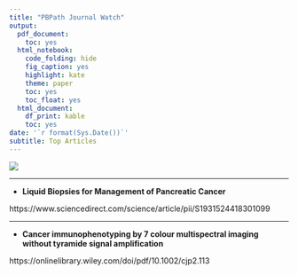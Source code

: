 ```yaml
---
title: "PBPath Journal Watch"
output:
  pdf_document:
    toc: yes
  html_notebook:
    code_folding: hide
    fig_caption: yes
    highlight: kate
    theme: paper
    toc: yes
    toc_float: yes
  html_document:
    df_print: kable
    toc: yes
date: '`r format(Sys.Date())`'
subtitle: Top Articles
---
```



[![](http://pbpath.org/wp-content/uploads/2017/05/cropped-PBP_header_logo_vector_lighter-1.jpg)](http://pbpath.org/)


---

- **Liquid Biopsies for Management of Pancreatic Cancer**

https://www.sciencedirect.com/science/article/pii/S1931524418301099

---


- **Cancer immunophenotyping by 7 colour multispectral imaging without tyramide signal amplification**


https://onlinelibrary.wiley.com/doi/pdf/10.1002/cjp2.113



